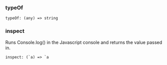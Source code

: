 
### typeOf 

```
typeOf: (any) => string
```

### inspect 

Runs Console.log() in the Javascript console and returns the value passed in.
```
inspect: (`a) => `a
```